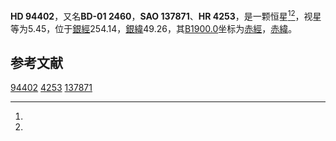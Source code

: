 {{Starbox begin
| name = HD 94402
}}
{{Starbox observe
| epoch = [[J2000.0|J2000.0]]
| constell = {{星座名待查}}<ref name=SIMBAD>{{cite web
 | url=http://simbad.u-strasbg.fr/simbad/sim-id?Ident=HR+4253
 | title=Pulsating variable Star
 | publisher=Centre de Données astronomiques de Strasbourg
 | work=SIMBAD
 | accessdate=2012-07-13
 | archive-date=2019-08-08
 | archive-url=https://web.archive.org/web/20190808230127/http://simbad.u-strasbg.fr/simbad/sim-id?Ident=HR+4253
 | dead-url=no
 }}</ref><ref name=DATA>{{cite web
 | url=http://vizier.u-strasbg.fr/viz-bin/VizieR-5?-out.add=.&-source=5050&-corr=PK=HR&-out.max=9999&HR=4253
 | title=VizieR Detailed Page
 | accessdate=2012-07-13
 | archive-date=2019-02-16
 | archive-url=https://web.archive.org/web/20190216122449/http://vizier.u-strasbg.fr/viz-bin/VizieR-5?-out.add=.&-source=5050&-corr=PK=HR&-out.max=9999&HR=4253
 | dead-url=no
 }}</ref>
| 星官 = 
| ra = {{RA|10|53|43.7}}<ref name=SIMBAD /><ref name=DATA />
| dec = {{DEC|-2|7|45}}<ref name=SIMBAD /><ref name=DATA />
| appmag_v = 5.45<ref name=SIMBAD /><ref name=DATA />
}}
{{Starbox character
| class = G8III<ref name=SIMBAD /><ref name=DATA />
| b-v = 0.96<ref name=SIMBAD /><ref name=DATA />
| u-b = 0.77<ref name=SIMBAD /><ref name=DATA />
| r-i = 0.33E<ref name=SIMBAD /><ref name=DATA />
| variable = 
}}
{{Starbox astrometry
| radial_v = 0.77
| prop_mo_ra = 15
| parallax = 
| p_error = 
}}
{{Starbox catalog
| names =BD-01 2460，[[SAO星表|SAO]] 137871，[[HD星表|HD]] 94402，[[HR星表|HR]] 4253}}
{{Starbox reference |Simbad=HR+4253}}
{{Starbox end}}

'''HD 94402'''，又名'''BD-01 2460'''，'''SAO 137871'''、'''HR 4253'''，是一颗恒星<ref name=SIMBAD /><ref name=DATA />，视星等为5.45，位于[[銀道座標系|銀經]]254.14，[[銀道座標系|銀緯]]49.26，其[[B1900.0|B1900.0]]坐标为[[赤經|赤經]]{{RA|10|48|38.2}}，[[赤緯|赤緯]]{{DEC|-1|49.26|52}}。

== 参考文献 ==
{{reflist}}

{{star-stub}}

[[Category:HD和HDE天體|94402]]
[[Category:HR天體|4253]]
[[Category:SAO天體|137871]]